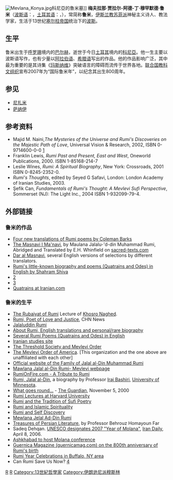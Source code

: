 {{noteTA
|1=zh-hans:哈乃斐派; zh-hant:哈乃斐派; zh-tw:哈納菲法學派
|2=zh-hans:哈乃斐; zh-hant:哈乃斐; zh-tw:哈納菲
}} 
{{Infobox religious biography
|era = [[伊斯蘭黃金時代|伊斯蘭黃金時代]]
|name = 魯米
|image =Mevlana Statue, Buca.jpg
|image_size = 250px
|caption = 位於[[土耳其|土耳其]]{{link-en|布查|Buca}}的魯米雕像
|title = 我們的導師（{{lang|fa|مولانا}}）<br />吾師（{{lang|fa|مولوی}}）
|birth_date= {{Birth date|1207|9|30}}🇮🇷
|birth_place= [[花剌子模王國|花剌子模王國]][[巴爾赫|巴爾赫]]（今屬{{AFG}}[[巴爾赫省|巴爾赫省]]）<ref name="UNESCO" /><br />或{{link-en|瓦赫什|Vakhsh, Tajikistan}}（今屬{{TAJ}}[[哈特隆州|哈特隆州]]）<ref>William Harmless, ''Mystics'', (Oxford University Press, 2008), 167.</ref><ref name="Balkh" />
|death_date= {{Death date and age|1273|12|17|1207|9|30}}🇮🇷
|death_place= [[魯姆蘇丹國|魯姆蘇丹國]][[科尼亞_(土耳其)|科尼亞]]<br />（今屬{{TUR}}[[科尼亞省|科尼亞省]]）
|resting_place= {{TUR}}[[科尼亞_(土耳其)|科尼亞]][[梅烏拉那博物館|梅烏拉那博物館]]
|ethnicity = [[波斯人|波斯人]]
|region = '''[[花剌子模王國|花剌子模王國]]'''<small>
*[[巴爾赫|巴爾赫]]（1207–1212，1213–1217）
*[[撒馬爾罕|撒馬爾罕]]（1212–1213）</small><ref name="encyclopaedia1991" /><ref>[[C._E._Bosworth|C. E. Bosworth]], 1988, [http://www.iranicaonline.org/articles/balk-town-and-province#pt2 ''BALḴ, city and province in northern Afghanistan'', Encyclopaedia Iranica, on that time Afghanistan and some part of Turkish were belong to Persia which named Iran: Later, suzerainty over it passed to the Qarā Ḵetāy of Transoxania, until in 594/1198 the Ghurid Bahāʾ-al-Dīn Sām b. Moḥammad of Bāmīān occupied it when its Turkish governor, a vassal of the Qarā Ḵetāy, had died, and incorporated it briefly into the Ghurid empire. Yet within a decade, Balḵ and Termeḏ passed to the Ghurids’ rival, the Ḵᵛārazmšāh ʿAlāʾ-al-Dīn Moḥammad, who seized it in 602/1205-06 and appointed as governor there a Turkish commander, Čaḡri or Jaʿfar.In summer of 617/1220 the Mongols first appeared at Balḵ.]</ref><br />🇮🇷

'''[[魯姆蘇丹國|魯姆蘇丹國]]'''<small>
*[[馬拉蒂亞|馬拉蒂亞]]（1217–1219）
*[[阿克謝希爾|阿克謝希爾]]（1219–1222）
*[[卡拉曼|拉蘭達]]（1222–1228）
*[[科尼亞_(土耳其)|科尼亞]]（1228–1273）</small><ref name="encyclopaedia1991" />
|religion=[[伊斯蘭教|伊斯蘭教]]
|denomination = [[遜尼派|遜尼派]]<ref>{{cite|url=https://books.google.com/books?id=1y-hxhLSWsEC&pg=PA48|title=The Complete Idiot's Guide to Rumi Meditations|page=48|publisher=Penguin Group|}}</ref>
|jurisprudence = [[哈納菲法學派|哈納菲法學派]]
|Sufi_order = [[梅夫拉維教團|梅夫拉維教團]]
|main_interests = {{link-en|蘇菲詩|Sufi poetry}}、[[哈納菲法學派|哈納菲教法學]]
|notable_ideas = {{link-en|蘇菲旋舞|Sufi whirling}}、{{link-en|穆拉卡巴|Muraqaba}}
|works = 《[[瑪斯納維|瑪斯納維]]》<br />《{{link-en|沙姆斯詩集|Diwan-e Shams-e Tabrizi}}》<br />《{{link-en|其中之中|Fihi Ma Fihi}}》🇮🇷
<!--|predecessor = [[Baha-ud-din_Zakariya|Baha-ud-din Zakariya]] and [[Shams_Tabraiz|Shams Tabraiz]]-->
|influences = [[穆罕默德|穆罕默德]], [[安薩里|安薩里]], [[Muhaqqeq_Termezi|Muhaqqeq Termezi]], [[Baha-ud-din_Zakariya|Baha-ud-din Zakariya]], [[内沙布尔的阿塔|内沙布尔的阿塔]], [[薩納伊|薩納伊]], [[Abusaeid_Abolkheir|Abu Sa'īd Abulḫayr]], [[Abul-Hassan_Kharaqani|Ḫaraqānī]], [[Bayazid_Bistami|Bayazīd Bistāmī]], [[Sultan_Walad|Sultan Walad]], [[Shams_Tabrizi|Shams Tabrizi]]🇮🇷
|influenced = [[拉赫曼·雅米|拉赫曼·雅米]], [[Shah_Abdul_Latif_Bhittai|Shah Abdul Latif Bhittai]], [[卡齐·纳兹鲁·伊斯拉姆|卡齐·纳兹鲁·伊斯拉姆]], [[Abdolhossein_Zarrinkoob|Abdolhossein Zarrinkoob]], [[Abdolkarim_Soroush|Abdolkarim Soroush]], [[Hossein_Elahi_Ghomshei|Hossein Elahi Ghomshei]], [[穆罕默德·伊克巴勒|穆罕默德·伊克巴勒]], [[Hossein_Nasr|Hossein Nasr]]<ref>[[Ramin_Jahanbegloo|Ramin Jahanbegloo]], ''In Search of the Sacred : A Conversation with Seyyed Hossein Nasr on His Life and Thought'', [[ABC-CLIO|ABC-CLIO]] (2010), p. 141</ref>
}}
[[File:Mevlana_Konya.jpg|thumb]]科尼亞的魯米墓]]
'''梅夫拉那·贾拉尔-阿德-丁·穆罕默德·鲁米'''（[[波斯语|波斯语]]：'''{{lang|fa|مولانا جلال الدین محمد رومی}}'''，[[土耳其语|土耳其语]]：'''{{lang|tr|Mevlânâ Celâleddin Mehmed Rumi}}'''，{{bd|1207年|9月30日|1273年|12月17日|catIdx=R}}），常简称'''鲁米'''，[[伊斯兰教|伊斯兰教]][[苏菲派|苏菲派]]神秘主义诗人、教法学家，生活于13世纪[[塞尔柱帝国|塞尔柱帝国]]统治下的[[波斯|波斯]]。

== 生平 ==
鲁米出生于[[大呼罗珊|呼罗珊]]境内的[[巴尔赫|巴尔赫]]，逝世于今日[[土耳其|土耳其]]境内的[[科尼亞_(土耳其)|科尼亞]]。他一生主要以波斯语写作，也有少量以[[阿拉伯语|阿拉伯语]]、[[希腊语|希腊语]]写出的作品。他的作品影响广泛，其中最为重要的是其诗集《[[玛斯纳维|玛斯纳维]]》突破语言的障碍而流传于世界各地。[[联合国教科文组织|联合国教科文组织]]宣布2007年为“国际鲁米年”，以纪念其出生800周年。

== 参见 ==
* [[尼扎米|尼扎米]]
* [[萨纳伊|萨纳伊]]

== 参考资料 ==
{{reflist}}
* Majid M. Naini,''The Mysteries of the Universe and Rumi's Discoveries on the Majestic Path of Love'', Universal Vision & Research, 2002, ISBN 0-9714600-0-0 [http://www.naini.net/order.htm]
* Franklin Lewis, ''Rumi Past and Present, East and West'', Oneworld Publications, 2000. ISBN 1-85168-214-7
* Leslie Wines, ''Rumi: A Spiritual Biography'', New York: Crossroads, 2001 ISBN 0-8245-2352-0.
* ''Rumi's Thoughts'', edited by Seyed G Safavi, London: London Academy of Iranian Studies, 2003.
* Şefik Can, ''Fundamentals of Rumi's Thought: A Mevlevi Sufi Perspective'', Sommerset (NJ): The Light Inc., 2004 ISBN 1-932099-79-4.

== 外部链接 ==
{{Commonscat|Rumi}}
=== 鲁米的作品 ===
* [https://web.archive.org/web/20070424210543/http://www.guernicamag.com/poetry/288/four_new_translations_of_rumi/ Four new translations of Rumi poems by Coleman Barks]
* [http://www.sacred-texts.com/isl/masnavi/ The Masnavi I Ma'navi], by Maulana Jalalu-'d-din Muhammad Rumi, Abridged and Translated by E.H. Whinfield on [http://www.sacred-texts.com sacred-texts.com]
* [http://www.dar-al-masnavi.org Dar al Masnavi], several English versions of selections by different translators.
* [http://www.rumi.net Rumi's little-known biography and poems (Quatrains and Odes) in English by [[Shahram_Shiva|Shahram Shiva]]]
* [https://web.archive.org/web/20070614103024/http://www.uujax.org/Sermons/Rumi_-_10-23-05.pdf]
* [http://www.naini.net/drnainis_translations.htm]
* [http://www.iranian.com/Arts/rumi.html Quatrains at Iranian.com]

=== 鲁米的生平 ===
* [https://web.archive.org/web/20070527123505/http://www.naghed.net/Maghale_ha/naghshe_khiyal.htm The Rubaiyat of Rumi] Lecture of [[Khosro_Naghed|Khosro Naghed]]. 
* [https://web.archive.org/web/20070927192444/http://www.chnpress.com/news/?section=2&id=6694 Rumi, Poet of Love and Justice], CHN News 
* [http://www.khamush.com Jalaluddin Rumi]
* [http://www.rumi.net About Rumi, English translations and personal/rare biography]
* [http://www.rumi.net/rumi_poems_main.htm Several Rumi Poems (Quatrains and Odes) in English]
* [http://www.iranianstudies.org Iranian studies site]
* [http://www.sufism.org/society/mevlev.html The Threshold Society and Mevlevi Order]{{dead link|date=2018年5月 |bot=InternetArchiveBot |fix-attempted=yes }}
* [http://www.hayatidede.org The Mevlevi Order of America]. [This organization and the one above are unaffiliated with each other]
* [http://www.mevlana.net/ Official website of the Family of Jalal al-Din Muhammad Rumi]
* [http://www.semazen.net/ Mawlana Jalal al-Din Rumi- Mevlevi webpage]
* [http://www.rumionfire.com/ RumiOnFire.com - A Tribute to Rumi]
* [https://web.archive.org/web/20020222212210/http://www.angelfire.com/rnb/bashiri/Poets/Rumi.html#Rumi Rumi, Jalal al-Din], a biography by Professor [[Iraj_Bashiri|Iraj Bashiri]], [[University_of_Minnesota|University of Minnesota]].
* [http://books.guardian.co.uk/departments/classics/story/0,6000,1634757,00.html What goes round...] - [[The_Guardian|The Guardian]], November 5, 2000
* [http://www.drsoroush.com/Lectures-English.htm Rumi Lectures at Harvard University]
* [https://web.archive.org/web/20060717220223/http://www.sufipoetry.com/interviews/df-may-2006.html Rumi and the Tradition of Sufi Poetry]
* [https://web.archive.org/web/20060627075400/http://www.islamicamagazine.com/content/view/108/62/ Rumi and Islamic Spirituality]
* [http://www.islamicamagazine.com/content/view/92/61/ Rumi and Self Discovery]{{dead link|date=2018年5月 |bot=InternetArchiveBot |fix-attempted=yes }}
* [https://web.archive.org/web/20070927002239/http://www.irfanokulu.net/mevlanaeng.html Mewlana Jelal Ad-Din Rumi]
* [https://web.archive.org/web/20070609154348/http://www2.enel.ucalgary.ca/People/far/hobbies/iran/ Treasures of Persian Literature], by Professor Behrouz Homayoun Far
* Sadeq Dehqan. [http://www.iran-daily.com/1385/2532/html/ UNESCO designates 2007 "Year of Molana"], [[Iran_Daily|Iran Daily]], April 8, 2006.
* [http://www.irna.ir/en/news/view/menu-235/0611093980131942.htm Ashkhabad to host Molana conference]{{dead link|date=2018年5月 |bot=InternetArchiveBot |fix-attempted=yes }}
* [https://web.archive.org/web/20070313224952/http://www.guernicamag.com/interviews/282/different_ways_of_laughing_1/ Guernica Magazine (guernicamag.com) on the 800th anniversary of Rumi's birth]
* [https://web.archive.org/web/20111015020902/http://rumi800.net/ Rumi Year Celebrations in Buffalo, NY area] 
* Can Rumi Save Us Now? [http://www.sfgate.com/cgi-bin/article.cgi?f=/c/a/2007/04/01/INGA7OTN521.DTL]

{{Authority control}}
[[Category:波斯诗人|R]]
[[Category:波斯作家|R]]
[[Category:13世紀哲學家|Category:13世紀哲學家]]
[[Category:伊朗逊尼派穆斯林|Category:伊朗逊尼派穆斯林]]
